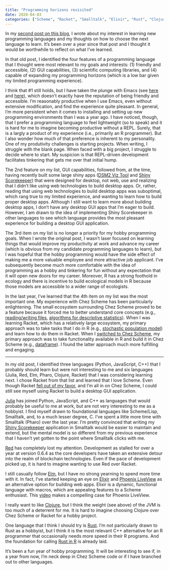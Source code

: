 ```yaml
---
title: "Programming horizons revisited"
date: 2020-04-03
categories: ["Scheme", "Racket", "Smalltalk", "Elixir", "Rust", "Clojure", "Julia", "Python", "C++", "JavaScript", "Red"]
---
```


In my [second post on this blog](/posts/programming-horizons/), I wrote about my interest in learning new programming languages and my thoughts on how to choose the next language to learn. It's been over a year since that post and I thought it would be worthwhile to reflect on what I've learned.

In that old post, I identified the four features of a programming language that I thought were most relevant to my goals and interests: (1) friendly and accessible, (2) GUI capabilities, (3) scientific computing libraries, and (4) capable of expanding my programming horizons (which is a low bar given my limited programming experience). 

I think that #1 still holds, but I have taken the plunge with Emacs (see [here](/posts/getting-started-with-chez-scheme-and-emacs/) and [here](/posts/getting-started-with-chez-scheme-and-emacs-ubuntu/)), which doesn't exactly have the reputation of being friendly and accessible. I'm reasonably productive when I use Emacs, even without extensive modification, and find the experience quite pleasant. In general, I'm more persistent when it comes to installing and setting up new programming environments than I was a year ago. I have noticed, though, that I prefer a programming language to feel lightweight (so to speak) and it is hard for me to imagine becoming productive without a REPL. Surely, that is a largly a product of my experience (i.e., primarily an R programmer). But I also wonder how much of that preference is inherent to my personality. One of my produtivity challenges is starting projects. When writing, I struggle with the blank page. When faced with a big project, I struggle to decide where to start. My suspicion is that REPL-driven development facilitates tinkering that gets me over that initial hump.

The 2nd feature on my list, GUI capabilities, followed from, at the time, having recently built some large shiny apps ([DSM2 Viz Tool](https://github.com/fishsciences/DSM2-Viz-Tool) and [Shiny Scorekeeper](https://github.com/hinkelman/Shiny-Scorekeeper)) that were designed for desktop, not web, use and realizing that I didn't like using web technologies to build desktop apps. Or, rather, reading that using web technologies to build desktop apps was suboptimal, which rang true to my limited experience, and wanting to learn how to build proper desktop apps. Although I still want to learn more about building desktop apps, I don't have any desktop GUI apps that I'm eager to build. However, I am drawn to the idea of implementing Shiny Scorekeeper in other languages to see which language provides the most pleasant experience for building a desktop GUI application.

The 3rd item on my list is no longer a priority for my hobby programming goals. When I wrote the original post, I wasn't laser focused on learning things that would improve my productivity at work and advance my career (which is obvious from my candidate programming languages to learn), but I was hopeful that the hobby programming would have the side effect of making me a more valuable employee and more attractive job applicant. I’ve subsequently become much more comfortable with the idea of programming as a hobby and tinkering for fun without any expectation that it will open new doors for my career. Moreover, R has a strong foothold in ecology and there is incentive to build ecological models in R because those models are accessible to a wider range of ecologists. 

In the last year, I've learned that the 4th item on my list was the most important one. My experience with Chez Scheme has been particularly enlightening. The small ecosystem surrounding Chez Scheme proved to be a feature because it forced me to better understand core concepts (e.g., [reading/writing files](/posts/reading-writing-csv-files-chez-scheme/), [algorithms for descriptive statistics](/posts/writing-a-chez-scheme-library/)). When I was learning Racket, which has a relatively large ecosystem, my primary approach was to take tasks that I do in R (e.g., [stochastic population model](/posts/stochastic-population-model-r-racket/)) and learn how to do them in Racket. When I [switched to Chez Scheme](/posts/exploring-scheme-implementations/), my primary approach was to take functionality available in R and build it in Chez Scheme (e.g., [dataframe](https://github.com/hinkelman/dataframe/)). I found the latter approach much more fulfilling and engaging.

***

In my old post, I identified three languages (Python, JavaScript, C++) that I probably should learn but were not interesting to me and six languages (Julia, Red, Elm, Pharo, Clojure, Racket) that I was considering learning next. I chose Racket from that list and learned that I love Scheme. Even though Racket [fell out of my favor](/posts/exploring-scheme-implementations/), and I'm all in on Chez Scheme, I could still see myself using Racket to build a desktop GUI application. 

[Julia](https://julialang.org) has joined Python, JavaScript, and C++ as languages that would probably be useful to me at work, but are not very interesting to me as a hobbyist. I find myself drawn to foundational languages like Scheme/Lisp, Smalltalk, and, to a much lesser degree, C. I've spent a little more time with Smalltalk (Pharo) over the last year. I'm pretty convinced that writing my [Shiny Scorekeeper](https://github.com/hinkelman/Shiny-Scorekeeper) application in Smalltalk would be easier to maintain and extend, but the mental model is so different from my previous experience that I haven't yet gotten to the point where Smalltalk clicks with me. 

[Red](https://www.red-lang.org) has completely lost my attention. Development as stalled for over a year at version 0.6.4 as the core developers have taken an extensive detour into the realm of blockchain technologies. Even if the pace of development picked up, it is hard to imagine wanting to use Red over Racket.

I still casually follow [Elm](https://elm-lang.org), but I have no strong yearning to spend more time with it. In fact, I've started keeping an eye on [Elixir](https://elixir-lang.org) and [Phoenix LiveView](https://dockyard.com/blog/2018/12/12/phoenix-liveview-interactive-real-time-apps-no-need-to-write-javascript) as an alternative option for building web apps. Elixir is a dynamic, functional language with macros, which are appealing features to a Scheme enthusiast. This [video](https://youtu.be/U_Pe8Ru06fM) makes a compelling case for Phoenix LiveView.

I really want to like [Clojure](https://clojure.org), but I think the weight (see above) of the JVM is too much of a deterrent for me. It is hard to imagine choosing Clojure over Chez Scheme or Racket for a hobby project.

One language that I think I should try is [Rust](https://www.rust-lang.org). I'm not particularly drawn to Rust as a hobbyist, but I think it is the most relevant C++ alternative for an R programmer that occasionally needs more speed in their R programs. And the foundation for calling [Rust in R](https://github.com/r-rust) is already laid.

It's been a fun year of hobby programming. It will be interesting to see if, in a year from now, I'm neck deep in Chez Scheme code or if I have branched out to other languages.

